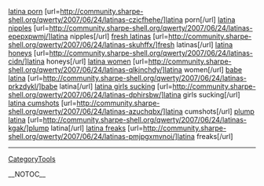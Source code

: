 <a href= http://community.sharpe-shell.org/qwerty/2007/06/24/latinas-czicfhehe/ >latina porn</a>   [url=http://community.sharpe-shell.org/qwerty/2007/06/24/latinas-czicfhehe/]latina porn[/url]   <a href= http://community.sharpe-shell.org/qwerty/2007/06/24/latinas-epepxpwmj/ >latina nipples</a>   [url=http://community.sharpe-shell.org/qwerty/2007/06/24/latinas-epepxpwmj/]latina nipples[/url]   <a href= http://community.sharpe-shell.org/qwerty/2007/06/24/latinas-skuhffx/ >fresh latinas</a>   [url=http://community.sharpe-shell.org/qwerty/2007/06/24/latinas-skuhffx/]fresh latinas[/url]   <a href= http://community.sharpe-shell.org/qwerty/2007/06/24/latinas-cidn/ >latina honeys</a>   [url=http://community.sharpe-shell.org/qwerty/2007/06/24/latinas-cidn/]latina honeys[/url]   <a href= http://community.sharpe-shell.org/qwerty/2007/06/24/latinas-qlkjnchdy/ >latina women</a>   [url=http://community.sharpe-shell.org/qwerty/2007/06/24/latinas-qlkjnchdy/]latina women[/url]   <a href= http://community.sharpe-shell.org/qwerty/2007/06/24/latinas-prkzdykl/ >babe latina</a>   [url=http://community.sharpe-shell.org/qwerty/2007/06/24/latinas-prkzdykl/]babe latina[/url]   <a href= http://community.sharpe-shell.org/qwerty/2007/06/24/latinas-dphirsbw/ >latina girls sucking</a>   [url=http://community.sharpe-shell.org/qwerty/2007/06/24/latinas-dphirsbw/]latina girls sucking[/url]   <a href= http://community.sharpe-shell.org/qwerty/2007/06/24/latinas-azuchqbx/ >latina cumshots</a>   [url=http://community.sharpe-shell.org/qwerty/2007/06/24/latinas-azuchqbx/]latina cumshots[/url]   <a href= http://community.sharpe-shell.org/qwerty/2007/06/24/latinas-kgak/ >plump latina</a>   [url=http://community.sharpe-shell.org/qwerty/2007/06/24/latinas-kgak/]plump latina[/url]   <a href= http://community.sharpe-shell.org/qwerty/2007/06/24/latinas-pmjpgxmvnoi/ >latina freaks</a>   [url=http://community.sharpe-shell.org/qwerty/2007/06/24/latinas-pmjpgxmvnoi/]latina freaks[/url]
----
[[CategoryTools]]

__NOTOC__